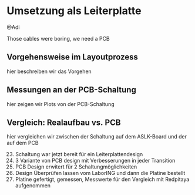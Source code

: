 # Umsetzung als Leiterplatte

@Adi

Those cables were boring, we need a PCB

## Vorgehensweise im Layoutprozess
hier beschreiben wir das Vorgehen 

## Messungen an der PCB-Schaltung
hier zeigen wir Plots von der PCB-Schaltung 

## Vergleich: Realaufbau vs. PCB
hier vergleichen wir zwischen der Schaltung auf dem ASLK-Board und der auf dem PCB


23. Schaltung war jetzt bereit für ein Leiterplattendesign
24. 3 Variante von PCB design mit Verbesserungen in jeder Transition
25. PCB Design erwitert für 2 Schaltungmöglichkeiten
26. Design Überprüfen lassen vom LaborING und dann die Platine bestellt
27. Platine gefertigt, gemessen, Messwerte für den Vergleich mit Redpitaya aufgenommen